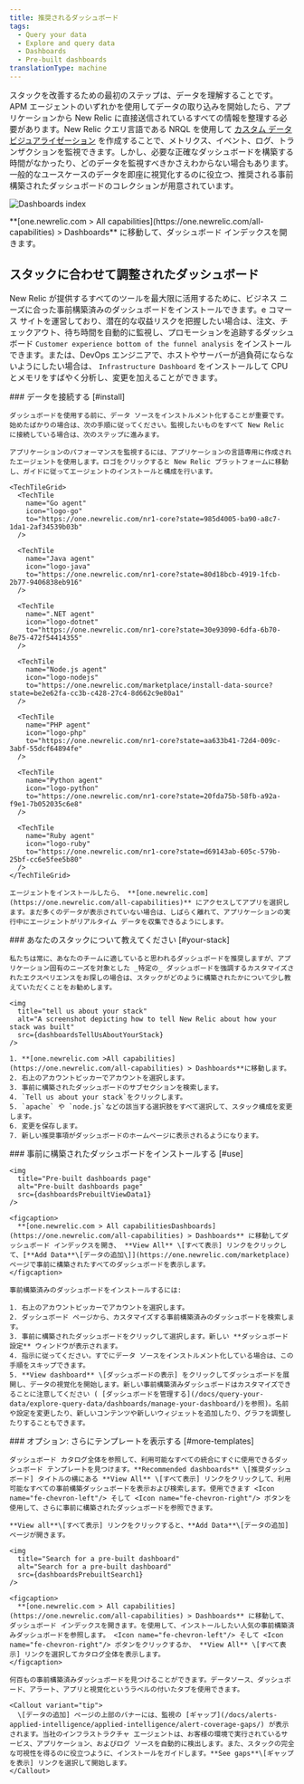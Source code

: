 ```yaml
---
title: 推奨されるダッシュボード
tags:
  - Query your data
  - Explore and query data
  - Dashboards
  - Pre-built dashboards
translationType: machine
---
```






スタックを改善するための最初のステップは、データを理解することです。APM エージェントのいずれかを使用してデータの取り込みを開始したら、アプリケーションから New Relic に直接送信されているすべての情報を整理する必要があります。New Relic クエリ言語である NRQL を使用して [カスタム データ ビジュアライゼーション](/docs/query-your-data/explore-query-data/dashboards/introduction-dashboards/) を作成することで、メトリクス、イベント、ログ、トランザクションを監視できます。しかし、必要な正確なダッシュボードを構築する時間がなかったり、どのデータを監視すべきかさえわからない場合もあります。一般的なユースケースのデータを即座に視覚化するのに役立つ、推奨される事前構築されたダッシュボードのコレクションが用意されています。

<img
  title="Dashboards index"
  alt="Dashboards index"
  src={dashboardsDashboardIndex1}
/>

<figcaption>
  **[one.newrelic.com > All capabilities](https://one.newrelic.com/all-capabilities) > Dashboards** に移動して、ダッシュボード インデックスを開きます。
</figcaption>

## スタックに合わせて調整されたダッシュボード

New Relic が提供するすべてのツールを最大限に活用するために、ビジネス ニーズに合った事前構築済みのダッシュボードをインストールできます。e コマース サイトを運営しており、潜在的な収益リスクを把握したい場合は、注文、チェックアウト、待ち時間を自動的に監視し、プロモーションを追跡するダッシュボード `Customer experience bottom of the funnel analysis` をインストールできます。または、DevOps エンジニアで、ホストやサーバーが過負荷にならないようにしたい場合は、 `Infrastructure Dashboard` をインストールして CPU とメモリをすばやく分析し、変更を加えることができます。

<Steps>
  <Step>
    ### データを接続する [#install]

    ダッシュボードを使用する前に、データ ソースをインストルメント化することが重要です。始めたばかりの場合は、次の手順に従ってください。監視したいものをすべて New Relic に接続している場合は、次のステップに進みます。

    アプリケーションのパフォーマンスを監視するには、アプリケーションの言語専用に作成されたエージェントを使用します。ロゴをクリックすると New Relic プラットフォームに移動し、ガイドに従ってエージェントのインストールと構成を行います。

    <TechTileGrid>
      <TechTile
        name="Go agent"
        icon="logo-go"
        to="https://one.newrelic.com/nr1-core?state=985d4005-ba90-a8c7-1da1-2af34539b03b"
      />

      <TechTile
        name="Java agent"
        icon="logo-java"
        to="https://one.newrelic.com/nr1-core?state=80d18bcb-4919-1fcb-2b77-9406838eb916"
      />

      <TechTile
        name=".NET agent"
        icon="logo-dotnet"
        to="https://one.newrelic.com/nr1-core?state=30e93090-6dfa-6b70-8e75-472f54414355"
      />

      <TechTile
        name="Node.js agent"
        icon="logo-nodejs"
        to="https://one.newrelic.com/marketplace/install-data-source?state=be2e62fa-cc3b-c428-27c4-8d662c9e80a1"
      />

      <TechTile
        name="PHP agent"
        icon="logo-php"
        to="https://one.newrelic.com/nr1-core?state=aa633b41-72d4-009c-3abf-55dcf64894fe"
      />

      <TechTile
        name="Python agent"
        icon="logo-python"
        to="https://one.newrelic.com/nr1-core?state=20fda75b-58fb-a92a-f9e1-7b052035c6e8"
      />

      <TechTile
        name="Ruby agent"
        icon="logo-ruby"
        to="https://one.newrelic.com/nr1-core?state=d69143ab-605c-579b-25bf-cc6e5fee5b80"
      />
    </TechTileGrid>

    エージェントをインストールしたら、 **[one.newrelic.com](https://one.newrelic.com/all-capabilities)** にアクセスしてアプリを選択します。まだ多くのデータが表示されていない場合は、しばらく離れて、アプリケーションの実行中にエージェントがリアルタイム データを収集できるようにします。
  </Step>

  <Step>
    ### あなたのスタックについて教えてください [#your-stack]

    私たちは常に、あなたのチームに適していると思われるダッシュボードを推奨しますが、アプリケーション固有のニーズを対象とした _特定の_ ダッシュボードを強調するカスタマイズされたエクスペリエンスをお探しの場合は、スタックがどのように構築されたかについて少し教えていただくことをお勧めします。

    <img
      title="tell us about your stack"
      alt="A screenshot depicting how to tell New Relic about how your stack was built"
      src={dashboardsTellUsAboutYourStack}
    />

    1. **[one.newrelic.com >All capabilities](https://one.newrelic.com/all-capabilities) > Dashboards**に移動します。
    2. 右上のアカウントピッカーでアカウントを選択します。
    3. 事前に構築されたダッシュボードのサブセクションを検索します。
    4. `Tell us about your stack`をクリックします。
    5. `apache` や `node.js`などの該当する選択肢をすべて選択して、スタック構成を変更します。
    6. 変更を保存します。
    7. 新しい推奨事項がダッシュボードのホームページに表示されるようになります。
  </Step>

  <Step>
    ### 事前に構築されたダッシュボードをインストールする [#use]

    <img
      title="Pre-built dashboards page"
      alt="Pre-built dashboards page"
      src={dashboardsPrebuiltViewData1}
    />

    <figcaption>
      **[one.newrelic.com > All capabilitiesDashboards](https://one.newrelic.com/all-capabilities) > Dashboards** に移動してダッシュボード インデックスを開き、 **View All** \[すべて表示] リンクをクリックして、[**Add Data**\[データの追加\]](https://one.newrelic.com/marketplace) ページで事前に構築されたすべてのダッシュボードを表示します。
    </figcaption>

    事前構築済みのダッシュボードをインストールするには:

    1. 右上のアカウントピッカーでアカウントを選択します。
    2. ダッシュボード ページから、カスタマイズする事前構築済みのダッシュボードを検索します。
    3. 事前に構築されたダッシュボードをクリックして選択します。新しい **ダッシュボード設定** ウィンドウが表示されます。
    4. 指示に従ってください。すでにデータ ソースをインストルメント化している場合は、この手順をスキップできます。
    5. **View dashboard** \[ダッシュボードの表示] をクリックしてダッシュボードを展開し、データの視覚化を開始します。新しい事前構築済みダッシュボードはカスタマイズできることに注意してください ( [ダッシュボードを管理する](/docs/query-your-data/explore-query-data/dashboards/manage-your-dashboard/)を参照)。名前や設定を変更したり、新しいコンテンツや新しいウィジェットを追加したり、グラフを調整したりすることもできます。
  </Step>

  <Step>
    ### オプション: さらにテンプレートを表示する [#more-templates]

    ダッシュボード カタログ全体を参照して、利用可能なすべての統合にすぐに使用できるダッシュボード テンプレートを見つけます。**Recommended dashboards** \[推奨ダッシュボード] タイトルの横にある **View All** \[すべて表示] リンクをクリックして、利用可能なすべての事前構築ダッシュボードを表示および検索します。使用できます <Icon name="fe-chevron-left"/> そして <Icon name="fe-chevron-right"/> ボタンを使用して、さらに事前に構築されたダッシュボードを参照できます。

    **View all**\[すべて表示] リンクをクリックすると、**Add Data**\[データの追加] ページが開きます。

    <img
      title="Search for a pre-built dashboard"
      alt="Search for a pre-built dashboard"
      src={dashboardsPrebuiltSearch1}
    />

    <figcaption>
      **[one.newrelic.com > All capabilities](https://one.newrelic.com/all-capabilities) > Dashboards** に移動して、ダッシュボード インデックスを開きます。を使用して、インストールしたい人気の事前構築済みダッシュボードを参照します。 <Icon name="fe-chevron-left"/> そして <Icon name="fe-chevron-right"/> ボタンをクリックするか、 **View All** \[すべて表示] リンクを選択してカタログ全体を表示します。
    </figcaption>

    何百もの事前構築済みダッシュボードを見つけることができます。データソース、ダッシュボード、アラート、アプリと視覚化というラベルの付いたタブを使用できます。

    <Callout variant="tip">
      \[データの追加] ページの上部のバナーには、監視の [ギャップ](/docs/alerts-applied-intelligence/applied-intelligence/alert-coverage-gaps/) が表示されます。当社のインフラストラクチャ エージェントは、お客様の環境で実行されているサービス、アプリケーション、およびログ ソースを自動的に検出します。また、スタックの完全な可視性を得るのに役立つように、インストールをガイドします。**See gaps**\[ギャップを表示] リンクを選択して開始します。
    </Callout>
  </Step>
</Steps>